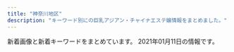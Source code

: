 ```yaml
---
title: "神奈川地区"
description: "キーワード別にの巨乳アジアン・チャイナエステ嬢情報をまとめました。"
---
```


新着画像と新着キーワードをまとめています。
2021年01月11日の情報です。

<DmmAffiliateIns />
<KeywordTable
  shops={
    [
    {
        "url": "http://karen.ies.fun/",
        "keywords": {
            "86": 3,
            "D": 3
        },
        "img_links": [
            "http://karen.ies.fun/images/s_link.jpg",
            "http://karen.ies.fun/images/s_staff.jpg",
            "http://karen.ies.fun/images/room3.jpg",
            "http://karen.ies.fun/images/room1.jpg",
            "http://karen.ies.fun/images/mobile.jpg",
            "http://karen.ies.fun/photos/sites/12/2019/04/2019042908245397.jpg",
            "http://karen.ies.fun/images/s_info.jpg",
            "http://karen.ies.fun/images/bj3.jpg",
            "http://karen.ies.fun/images/room2.jpg",
            "http://karen.ies.fun/photos/sites/12/2018/10/2018100413085114.jpg",
            "http://karen.ies.fun/images/1.jpg",
            "http://karen.ies.fun/images/room4.jpg",
            "http://karen.ies.fun/images/top.jpg",
            "http://karen.ies.fun/images/info2.jpg",
            "http://karen.ies.fun/images/amore.jpg",
            "http://karen.ies.fun/images/bj1.jpg",
            "http://karen.ies.fun/photos/sites/12/2018/10/2018100413085055.jpg"
        ],
        "name": "\u83ef\u84ee",
        "station": "JR\u8305\u30f6\u5d0e\u99c5\u5317\u53e3"
    },
    {
        "url": "http://www.imouto-esute2866.com/",
        "station": "JR\u5e73\u585a\u99c5\u5317\u53e3",
        "img_links": [
            "http://www.imouto-esute2866.com/flash/top-1.jpg",
            "http://www.imouto-esute2866.com/images/013.jpg",
            "http://www.imouto-esute2866.com/images/012.jpg"
        ],
        "name": "\u30ea\u30e9\u30af\u30bc\u30fc\u30b7\u30e7\u30f3\u59b9",
        "keywords": {
            "C": 7
        }
    },
    {
        "keywords": {
            "C": 6
        },
        "name": "\u693f",
        "url": "http://o-jp.com/tsubaki/",
        "station": "JR\u5e73\u585a\u99c5\u897f\u53e3",
        "img_links": [
            "http://o-jp.com/tsubaki/images/photo02.jpg",
            "http://o-jp.com/tsubaki/images/index_enter.jpg",
            "http://o-jp.com/tsubaki/images/photo03.jpg",
            "http://o-jp.com/tsubaki/images/mimi1.jpg",
            "http://o-jp.com/tsubaki/images/t_discount.jpg",
            "http://o-jp.com/tsubaki/images/photo01.jpg",
            "http://o-jp.com/tsubaki/images/t_mobile.jpg",
            "http://o-jp.com/tsubaki/images/photo04.jpg"
        ]
    },
    {
        "url": "http://esthe-massage.pw/",
        "keywords": {
            "86": 3,
            "87": 1,
            "D": 3,
            "85": 1,
            "E": 2
        },
        "name": "\u6843\u9999",
        "img_links": [
            "http://esthe-massage.pw/img/cg03.jpg",
            "http://esthe-massage.pw/img/m20.jpg",
            "http://esthe-massage.pw/img/no.png",
            "http://esthe-massage.pw/img/cg01.jpg",
            "http://esthe-massage.pw/img/m1.jpg",
            "http://esthe-massage.pw/img/cg02.jpg",
            "http://esthe-massage.pw/img/m4.jpg",
            "http://esthe-massage.pw/img/top.jpg",
            "http://esthe-massage.pw/img/m5.jpg",
            "http://esthe-massage.pw/img/noo.png",
            "http://esthe-massage.pw/img/m10.jpg",
            "http://esthe-massage.pw/img/m30.jpg",
            "http://esthe-massage.pw/img/m60.jpg",
            "http://esthe-massage.pw/img/m6.jpg",
            "http://esthe-massage.pw/img/stan.png",
            "http://esthe-massage.pw/img/m3.jpg",
            "http://esthe-massage.pw/img/cg04.jpg",
            "http://esthe-massage.pw/img/cg05.jpg",
            "http://esthe-massage.pw/img/fla.jpg",
            "http://esthe-massage.pw/img/m2.jpg"
        ],
        "station": "JR\u5e73\u585a\u99c5"
    },
    {
        "url": "http://massage-relax.tokyo/",
        "name": "\u7f8e\u5eb5 -\u30d3\u30a2\u30f3-",
        "img_links": [
            "http://massage-relax.tokyo/images/nav-002.png",
            "http://massage-relax.tokyo/images/top001.png",
            "http://massage-relax.tokyo/images/cg04.jpg",
            "http://massage-relax.tokyo/images/nav-005.png",
            "http://massage-relax.tokyo/images/cg02.jpg",
            "http://massage-relax.tokyo/images/cg01.jpg",
            "http://massage-relax.tokyo/images/nav-004.png",
            "http://massage-relax.tokyo/images/nav-006.png",
            "http://massage-relax.tokyo/images/nav-003.png",
            "http://massage-relax.tokyo/images/no.png",
            "http://massage-relax.tokyo/images/nav-001.png",
            "http://massage-relax.tokyo/images/cg03.jpg",
            "http://massage-relax.tokyo/images/cg05.jpg",
            "http://massage-relax.tokyo/images/tel.png"
        ],
        "keywords": {
            "E": 3,
            "86": 5,
            "D": 2
        },
        "station": "\u4e0a\u6c38\u8c37\u99c5"
    },
    {
        "station": "JR\u85e4\u6ca2\u99c5\u5357\u53e3",
        "url": "http://yacho.est-u.com/",
        "img_links": [
            "http://yacho.est-u.com/images/5.jpg",
            "http://yacho.est-u.com/images/2.jpg",
            "http://yacho.est-u.com/images/index_07.jpg",
            "http://yacho.est-u.com/images/index_02.jpg",
            "http://yacho.est-u.com/images/3.jpg",
            "http://yacho.est-u.com/images/1.jpg",
            "http://yacho.est-u.com/images/index_05.jpg",
            "http://yacho.est-u.com/images/k2.jpg",
            "http://yacho.est-u.com/images/index_12.jpg",
            "http://yacho.est-u.com/images/index_03.jpg",
            "http://yacho.est-u.com/images/index_15.jpg",
            "http://yacho.est-u.com/images/6.jpg",
            "http://yacho.est-u.com/images/staff_01.jpg",
            "http://yacho.est-u.com/images/index_17.jpg",
            "http://yacho.est-u.com/images/index_04.jpg",
            "http://yacho.est-u.com/images/staff_03.jpg",
            "http://yacho.est-u.com/images/k1.jpg",
            "http://yacho.est-u.com/images/index_06.jpg",
            "http://yacho.est-u.com/images/4.jpg",
            "http://yacho.est-u.com/images/index_10.jpg",
            "http://yacho.est-u.com/images/index_01.jpg",
            "http://yacho.est-u.com/images/index_14.jpg"
        ],
        "name": "\u591c\u8776",
        "keywords": {}
    },
    {
        "keywords": {
            "87": 7,
            "C": 3,
            "D": 8,
            "E": 8,
            "86": 7,
            "85": 4,
            "88": 1
        },
        "img_links": [
            "http://www.relax-fairyark.info/img/head.jpg",
            "http://www.relax-fairyark.info/img/st237.jpg",
            "http://www.relax-fairyark.info/img/sta240.jpg",
            "http://www.relax-fairyark.info/img/st246.jpg",
            "http://www.relax-fairyark.info/img/st229.jpg",
            "http://www.relax-fairyark.info/img/sta227.jpg",
            "http://www.relax-fairyark.info/img/sta245.jpg",
            "http://www.relax-fairyark.info/img/st235.jpg",
            "http://www.relax-fairyark.info/img/st206.jpg",
            "http://www.relax-fairyark.info/img/sta235.jpg",
            "http://www.relax-fairyark.info/img/sta246.jpg",
            "http://www.relax-fairyark.info/img/st224.jpg",
            "http://www.relax-fairyark.info/img/sta213.jpg",
            "http://www.relax-fairyark.info/img/footbotton.png",
            "http://www.relax-fairyark.info/img/st238.jpg",
            "http://www.relax-fairyark.info/img/st247.jpg",
            "http://www.relax-fairyark.info/img/st241.jpg",
            "http://www.relax-fairyark.info/img/sta247.jpg",
            "http://www.relax-fairyark.info/img/nos.jpg",
            "http://www.relax-fairyark.info/img/sta248.jpg",
            "http://www.relax-fairyark.info/img/body2.jpg",
            "http://www.relax-fairyark.info/img/st245.jpg",
            "http://www.relax-fairyark.info/img/st227.jpg",
            "http://www.relax-fairyark.info/img/botton.jpg",
            "http://www.relax-fairyark.info/img/st213.jpg",
            "http://www.relax-fairyark.info/img/st150.jpg",
            "http://www.relax-fairyark.info/img/sta150.jpg",
            "http://www.relax-fairyark.info/img/st220.jpg",
            "http://www.relax-fairyark.info/img/sta229.jpg",
            "http://www.relax-fairyark.info/img/vlt.png",
            "http://www.relax-fairyark.info/img/sta223.jpg",
            "http://www.relax-fairyark.info/img/st223.jpg",
            "http://www.relax-fairyark.info/img/st248.jpg",
            "http://www.relax-fairyark.info/img/st234.jpg",
            "http://www.relax-fairyark.info/img/sta220.jpg",
            "http://www.relax-fairyark.info/img/sta234.jpg",
            "http://www.relax-fairyark.info/img/st1.jpg",
            "http://www.relax-fairyark.info/img/st240.jpg",
            "http://www.relax-fairyark.info/img/tel.png"
        ],
        "url": "http://www.relax-fairyark.info/",
        "name": "Fairy Ark",
        "station": "JR\u85e4\u6ca2\u99c5\u5357\u53e3"
    },
    {
        "img_links": [
            "http://tenshinokoi.es-come.net/girls/misaki1.jpg",
            "http://tenshinokoi.es-come.net/img/risa1.jpg",
            "http://tenshinokoi.es-come.net/images/info1.jpg",
            "http://tenshinokoi.es-come.net/images/info2.jpg",
            "http://tenshinokoi.es-come.net/i/80/yuna1.jpg",
            "http://tenshinokoi.es-come.net/images/share/pickup.png",
            "http://tenshinokoi.es-come.net/girls/riri1.jpg",
            "http://tenshinokoi.es-come.net/img/sumire1.jpg",
            "http://tenshinokoi.es-come.net/img/header02.jpg",
            "http://tenshinokoi.es-come.net/i/80/yuyu1.jpg",
            "http://tenshinokoi.es-come.net/i/120/sumire1.jpg",
            "http://tenshinokoi.es-come.net/i/120/yuyu1.jpg",
            "http://tenshinokoi.es-come.net/images/share/tel.png",
            "http://tenshinokoi.es-come.net/images/infobar.png",
            "http://tenshinokoi.es-come.net/images/therapistbar.png",
            "http://tenshinokoi.es-come.net/i/120/risa1.jpg",
            "http://tenshinokoi.es-come.net/images/qr.jpg",
            "http://tenshinokoi.es-come.net/i/80/sumire1.jpg",
            "http://tenshinokoi.es-come.net/i/120/yuna1.jpg",
            "http://tenshinokoi.es-come.net/images/shishubar.png",
            "http://tenshinokoi.es-come.net/girls/yuyu1.jpg",
            "http://tenshinokoi.es-come.net/girls/yuki1.jpg",
            "http://tenshinokoi.es-come.net/girls/hiromi1.jpg",
            "http://tenshinokoi.es-come.net/img/header01.jpg",
            "http://tenshinokoi.es-come.net/images/share/sp-kp2.png",
            "http://tenshinokoi.es-come.net/img/yuyu1.jpg",
            "http://tenshinokoi.es-come.net/girls/risa1.jpg",
            "http://tenshinokoi.es-come.net/img/header00.jpg",
            "http://tenshinokoi.es-come.net/i/80/risa1.jpg",
            "http://tenshinokoi.es-come.net/girls/yurika1.jpg",
            "http://tenshinokoi.es-come.net/girls/kana1.jpg",
            "http://tenshinokoi.es-come.net/girls/sumire1.jpg"
        ],
        "name": "\u5929\u4f7f\u306e\u604b",
        "station": "\u8305\u30f6\u5d0e\u99c5\u5357\u53e3",
        "keywords": {},
        "url": "http://tenshinokoi.es-come.net/"
    },
    {
        "img_links": [
            "http://es-libres.com/uploadfiles/Image/campaignEsLibresCom.jpg",
            "http://es-libres.com/staffPhoto/s20201007072550.jpg",
            "http://es-libres.com/images/gallery/03.jpg",
            "http://es-libres.com/staffPhoto/b20201007072654.jpg",
            "http://es-libres.com/images/gallery/04.jpg",
            "http://es-libres.com/images/gallery/01.jpg",
            "http://es-libres.com/images/mobile.jpg",
            "http://es-libres.com/js/sliderLine/slide_next.png",
            "http://es-libres.com/staffPhoto/b20201007072718.jpg",
            "http://es-libres.com/staffPhoto/s20201007072633.jpg",
            "http://es-libres.com/staffPhoto/s20201007072718.jpg",
            "http://es-libres.com/js/sliderLine/slide_prev.png",
            "http://es-libres.com/images/gallery/02.jpg",
            "http://es-libres.com/images/returnBtn.png",
            "http://es-libres.com/staffPhoto/s20201007072654.jpg",
            "http://es-libres.com/images/guide.jpg",
            "http://es-libres.com/staffPhoto/b20201007072633.jpg",
            "http://es-libres.com/staffPhoto/b20201007072550.jpg"
        ],
        "keywords": {
            "89": 1,
            "C": 1,
            "E": 1,
            "D": 2
        },
        "url": "http://es-libres.com/",
        "station": "JR\u6771\u6238\u585a\u99c5\u897f\u53e3",
        "name": "\u30ea\u30d6\u30ec\u30b9"
    },
    {
        "keywords": {
            "C": 11
        },
        "img_links": [
            "http://treat-rlx.com/staff/mika/01.jpg",
            "http://treat-rlx.com/img/ttl_mobile.png",
            "http://treat-rlx.com/i/files/homeimg.jpg",
            "http://treat-rlx.com/pic/topimg3.png",
            "http://treat-rlx.com/pic/head.jpg",
            "http://treat-rlx.com/staff/mika/01mb.jpg",
            "http://treat-rlx.com/staff/aya/01.jpg",
            "http://treat-rlx.com/img/ttl_staff.jpg",
            "http://treat-rlx.com/img/ttl_rec.png",
            "http://treat-rlx.com/pic/topimg5.png",
            "http://treat-rlx.com/pic/topimg2.png",
            "http://treat-rlx.com/staff/aya/01mb.jpg",
            "http://treat-rlx.com/pic/topimg4.png",
            "http://treat-rlx.com/img/att.png",
            "http://treat-rlx.com/pic/topimg1.png"
        ],
        "url": "http://treat-rlx.com/",
        "station": "\u5584\u884c\u99c5\u6771\u53e3",
        "name": "\u798f\u7e01"
    },
    {
        "name": "\u6d5c\u8fba\u306e\u604b",
        "url": "http://www.hamabei.com/",
        "img_links": [
            "http://www.hamabei.com/images/buttona_04.jpg",
            "http://www.hamabei.com/images/qr.jpg",
            "http://www.hamabei.com/images/buttona_08.jpg",
            "http://www.hamabei.com/images/buttona_03.jpg",
            "http://www.hamabei.com/images/giral007.jpg",
            "http://www.hamabei.com/images/buttona_06.jpg",
            "http://www.hamabei.com/images/giral009.jpg",
            "http://www.hamabei.com/images/miki1.jpg",
            "http://www.hamabei.com/images/kaori1.jpg",
            "http://www.hamabei.com/images/giral012.jpg",
            "http://www.hamabei.com/images/giral014.jpg",
            "http://www.hamabei.com/images/yuka1.jpg",
            "http://www.hamabei.com/images/nana1.jpg",
            "http://www.hamabei.com/images/buttona_07.jpg",
            "http://www.hamabei.com/images/giral015.jpg",
            "http://www.hamabei.com/images/buttona_05.jpg"
        ],
        "keywords": {},
        "station": "JR\u8305\u30f6\u5d0e\u99c5\u5357\u53e3"
    },
    {
        "url": "http://www.cc-girl.work/",
        "keywords": {},
        "station": "\u4e0a\u5927\u5ca1\u99c5",
        "img_links": [
            "http://www.cc-girl.work/images/int1.jpg",
            "http://www.cc-girl.work/images/line.png",
            "http://www.cc-girl.work/images/4.jpg",
            "http://www.cc-girl.work/images/interior_t.jpg",
            "http://www.cc-girl.work/images/11.jpg",
            "http://www.cc-girl.work/images/news.jpg",
            "http://www.cc-girl.work/img/kumi1.jpg",
            "http://www.cc-girl.work/images/2.jpg",
            "http://www.cc-girl.work/images/ta.jpg",
            "http://www.cc-girl.work/images/sys2.jpg",
            "http://www.cc-girl.work/images/6.jpg",
            "http://www.cc-girl.work/images/mobile.jpg",
            "http://www.cc-girl.work/images/8.jpg",
            "http://www.cc-girl.work/images/3.jpg",
            "http://www.cc-girl.work/img/momo1.jpg",
            "http://www.cc-girl.work/images/rec2.jpg",
            "http://www.cc-girl.work/img/yaya1.jpg",
            "http://www.cc-girl.work/img/miho1.jpg",
            "http://www.cc-girl.work/images/ac1.jpg",
            "http://www.cc-girl.work/img/kaoru1.jpg",
            "http://www.cc-girl.work/images/7.jpg",
            "http://www.cc-girl.work/img/yuri1.jpg",
            "http://www.cc-girl.work/images/10.jpg",
            "http://www.cc-girl.work/img/ai1.jpg",
            "http://www.cc-girl.work/img/eri1.jpg",
            "http://www.cc-girl.work/images/head.jpg",
            "http://www.cc-girl.work/images/staff_t.jpg",
            "http://www.cc-girl.work/img/mari1.jpg",
            "http://www.cc-girl.work/images/rec1.jpg",
            "http://www.cc-girl.work/images/9.jpg",
            "http://www.cc-girl.work/img/yuki1.jpg",
            "http://www.cc-girl.work/images/sys1.jpg",
            "http://www.cc-girl.work/img/sizuka1.jpg",
            "http://www.cc-girl.work/images/5.jpg",
            "http://www.cc-girl.work/images/1.jpg"
        ],
        "name": "yuyu-\u3086\u3046\u3086-"
    },
    {
        "keywords": {},
        "station": "JR\u5e73\u585a\u99c5\u5317\u53e3",
        "img_links": [
            "http://www.huyo.work/images/staff_t.jpg",
            "http://www.huyo.work/images/interior_t.jpg",
            "http://www.huyo.work/images/3.jpg",
            "http://www.huyo.work/images/int2.jpg",
            "http://www.huyo.work/images/sys2.jpg",
            "http://www.huyo.work/img/riri1.jpg",
            "http://www.huyo.work/images/5.jpg",
            "http://www.huyo.work/img/sora1.jpg",
            "http://www.huyo.work/images/mobile.jpg",
            "http://www.huyo.work/images/4.jpg",
            "http://www.huyo.work/images/news.jpg",
            "http://www.huyo.work/img/nana1.jpg",
            "http://www.huyo.work/img/mimi1.jpg",
            "http://www.huyo.work/images/1.jpg",
            "http://www.huyo.work/images/sys1.jpg",
            "http://www.huyo.work/images/int1.jpg",
            "http://www.huyo.work/images/head.jpg",
            "http://www.huyo.work/images/info.jpg",
            "http://www.huyo.work/images/2.jpg",
            "http://www.huyo.work/img/hana1.jpg",
            "http://www.huyo.work/images/line.png"
        ],
        "name": "\u3075\u3088\u3046",
        "url": "http://www.huyo.work/"
    },
    {
        "station": "JR\u6238\u585a\u99c5\u6771\u53e3",
        "keywords": {
            "E": 11,
            "85": 3,
            "D": 13,
            "86": 21
        },
        "url": "http://pretty-esthe.com/",
        "img_links": [
            "http://pretty-esthe.com/images/cg10.jpg",
            "http://pretty-esthe.com/images/r3.jpg",
            "http://pretty-esthe.com/images/news.png",
            "http://pretty-esthe.com/images/cg07.jpg",
            "http://pretty-esthe.com/images/cg08.jpg",
            "http://pretty-esthe.com/images/cg01.jpg",
            "http://pretty-esthe.com/images/cg05.jpg",
            "http://pretty-esthe.com/images/r2.jpg",
            "http://pretty-esthe.com/images/staff_s.png",
            "http://pretty-esthe.com/images/cg02.jpg",
            "http://pretty-esthe.com/images/cg03.jpg",
            "http://pretty-esthe.com/images/top.png",
            "http://pretty-esthe.com/images/r4.jpg",
            "http://pretty-esthe.com/images/r1.jpg",
            "http://pretty-esthe.com/images/cg06.jpg",
            "http://pretty-esthe.com/images/cg09.jpg",
            "http://pretty-esthe.com/images/evetop.png"
        ],
        "name": "\u840c\u3048"
    },
    {
        "station": "\u6e58\u5357\u53f0\u99c5\u897f\u53e3",
        "img_links": [
            "http://izumi.ests.jp/images/mobile.jpg",
            "http://izumi.ests.jp/images/s3.jpg",
            "http://izumi.ests.jp/images/room4.jpg",
            "http://izumi.ests.jp/images/room3.jpg",
            "http://izumi.ests.jp/images/room1.jpg",
            "http://izumi.ests.jp/photos/sites/54/2020/05/2020051209400132.jpg",
            "http://izumi.ests.jp/images/s1.jpg",
            "http://izumi.ests.jp/images/room2.jpg",
            "http://izumi.ests.jp/photos/sites/54/2020/07/2020070605483923.jpg",
            "http://izumi.ests.jp/images/service3.jpg",
            "http://izumi.ests.jp/photos/sites/54/2020/09/2020092004565418.jpg",
            "http://izumi.ests.jp/images/info2.jpg",
            "http://izumi.ests.jp/images/service1.jpg",
            "http://izumi.ests.jp/photos/sites/54/2019/10/2019100205593058.jpg",
            "http://izumi.ests.jp/images/service4.jpg",
            "http://izumi.ests.jp/photos/sites/54/2020/12/2020121307073529.jpg",
            "http://izumi.ests.jp/images/s_news.jpg",
            "http://izumi.ests.jp/images/info.jpg",
            "http://izumi.ests.jp/photos/sites/54/2019/10/2019100205592997.jpg",
            "http://izumi.ests.jp/images/top.jpg",
            "http://izumi.ests.jp/images/service2.jpg"
        ],
        "url": "http://izumi.ests.jp/",
        "keywords": {
            "86": 7,
            "E": 7,
            "85": 28,
            "D": 35,
            "87": 7
        },
        "name": "\u6e58\u5357\u604b"
    },
    {
        "name": "\u61a9",
        "keywords": {},
        "img_links": [
            "http://ikoi.esjp.xyz/img/pro_girl_line.jpg",
            "http://ikoi.esjp.xyz/img/capinfo.jpg",
            "http://ikoi.esjp.xyz/img/room/photo01.jpg",
            "http://ikoi.esjp.xyz/i/img/photo06.jpg",
            "http://ikoi.esjp.xyz/girl/4.jpg",
            "http://ikoi.esjp.xyz/girl/3.jpg",
            "http://ikoi.esjp.xyz/img/top_pickback.png",
            "http://ikoi.esjp.xyz/i/img/photo03.jpg",
            "http://ikoi.esjp.xyz/img/rec_top.png",
            "http://ikoi.esjp.xyz/img/lr_01.jpg",
            "http://ikoi.esjp.xyz/img/room/photo03.jpg",
            "http://ikoi.esjp.xyz/img/059.png",
            "http://ikoi.esjp.xyz/girl/1.jpg",
            "http://ikoi.esjp.xyz/i/img/photo04.jpg",
            "http://ikoi.esjp.xyz/i/img/photo01.jpg",
            "http://ikoi.esjp.xyz/img/room/photo05.jpg",
            "http://ikoi.esjp.xyz/img/qr.jpg",
            "http://ikoi.esjp.xyz/img/room/photo04.jpg",
            "http://ikoi.esjp.xyz/i/img/photo02.jpg",
            "http://ikoi.esjp.xyz/img/sub_staff.jpg",
            "http://ikoi.esjp.xyz/img/room/photo02.jpg",
            "http://ikoi.esjp.xyz/i/img/photo05.jpg",
            "http://ikoi.esjp.xyz/girl/5.jpg",
            "http://ikoi.esjp.xyz/img/room/photo06.jpg",
            "http://ikoi.esjp.xyz/girl/2.jpg",
            "http://ikoi.esjp.xyz/girl/6.jpg",
            "http://ikoi.esjp.xyz/img/lr_02.jpg"
        ],
        "url": "http://ikoi.esjp.xyz/",
        "station": "\u8ffd\u6d5c\u99c5"
    },
    {
        "keywords": {},
        "station": "JR\u85e4\u6ca2\u99c5\u5357\u53e3",
        "url": "http://baraen.xyz/",
        "name": "\u30d0\u30e9\u5712",
        "img_links": [
            "http://baraen.xyz/images/miki1.jpg",
            "http://baraen.xyz/images/kanban.jpg",
            "http://baraen.xyz/images/g2.jpg",
            "http://baraen.xyz/images/mafaxine_d.jpg",
            "http://baraen.xyz/images/room2.jpg",
            "http://baraen.xyz/images/g6.jpg",
            "http://baraen.xyz/images/g1.jpg",
            "http://baraen.xyz/images/g0.jpg",
            "http://baraen.xyz/images/miki2.jpg",
            "http://baraen.xyz/images/g4.jpg",
            "http://baraen.xyz/images/room1.jpg",
            "http://baraen.xyz/images/room6.jpg",
            "http://baraen.xyz/images/room4.jpg",
            "http://baraen.xyz/images/mobile.jpg",
            "http://baraen.xyz/images/maga.jpg",
            "http://baraen.xyz/images/mafaxine_j.jpg",
            "http://baraen.xyz/images/g3.jpg"
        ]
    },
    {
        "name": "\u7f8e\u697d",
        "img_links": [
            "http://biraku.est-u.com/staff/6.jpg",
            "http://biraku.est-u.com/staff/4.jpg",
            "http://biraku.est-u.com/images/index_04.png",
            "http://biraku.est-u.com/images/index_12.png",
            "http://biraku.est-u.com/images/staff_08.png",
            "http://biraku.est-u.com/images/02.jpg",
            "http://biraku.est-u.com/images/index_05.png",
            "http://biraku.est-u.com/images/03.jpg",
            "http://biraku.est-u.com/staff/5.jpg",
            "http://biraku.est-u.com/staff/1.jpg",
            "http://biraku.est-u.com/images/06.jpg",
            "http://biraku.est-u.com/images/04.jpg",
            "http://biraku.est-u.com/images/s3.jpg",
            "http://biraku.est-u.com/images/01.jpg",
            "http://biraku.est-u.com/images/indexb_08.png",
            "http://biraku.est-u.com/images/index_10.png",
            "http://biraku.est-u.com/images/index_06.png",
            "http://biraku.est-u.com/staff/3.jpg",
            "http://biraku.est-u.com/images/index2_07.png",
            "http://biraku.est-u.com/staff/2.jpg",
            "http://biraku.est-u.com/images/index_08.png",
            "http://biraku.est-u.com/images/index_07.png"
        ],
        "url": "http://biraku.est-u.com",
        "station": "\u65b0\u9017\u5b50\u99c5\u5317\u53e31",
        "keywords": {}
    },
    {
        "url": "http://f-kaori.work/",
        "name": "\u85ab",
        "keywords": {},
        "station": "JR\u85e4\u6ca2\u99c5\u5357\u53e3",
        "img_links": [
            "http://f-kaori.work/images/head.jpg",
            "http://f-kaori.work/images/sisu.png",
            "http://f-kaori.work/sp/img/sasa1.jpg",
            "http://f-kaori.work/sp/images/1.jpg",
            "http://f-kaori.work/sp/images/pc.jpg",
            "http://f-kaori.work/img/yumi1.jpg",
            "http://f-kaori.work/sp/images/sys.png",
            "http://f-kaori.work/sp/images/head.jpg",
            "http://f-kaori.work/images/6.jpg",
            "http://f-kaori.work/sp/images/3.jpg",
            "http://f-kaori.work/images/news.png",
            "http://f-kaori.work/sp/img/aya1.jpg",
            "http://f-kaori.work/sp/images/footer.png",
            "http://f-kaori.work/sp/images/2.jpg",
            "http://f-kaori.work/images/line.png",
            "http://f-kaori.work/sp/img/yumi1.jpg",
            "http://f-kaori.work/images/1.jpg",
            "http://f-kaori.work/images/mobile.jpg",
            "http://f-kaori.work/sp/menu/interior.jpg",
            "http://f-kaori.work/images/sisu_t.jpg",
            "http://f-kaori.work/sp/menu/top.jpg",
            "http://f-kaori.work/sp/images/5.jpg",
            "http://f-kaori.work/sp/images/interior_t.jpg",
            "http://f-kaori.work/images/staff_t.jpg",
            "http://f-kaori.work/sp/images/sisu_t.png",
            "http://f-kaori.work/img/rina1.jpg",
            "http://f-kaori.work/sp/images/6.jpg",
            "http://f-kaori.work/sp/images/newsb.png",
            "http://f-kaori.work/sp/images/rec1.png",
            "http://f-kaori.work/images/interior_t.jpg",
            "http://f-kaori.work/sp/images/rec2.jpg",
            "http://f-kaori.work/images/concept.png",
            "http://f-kaori.work/sp/img/sin1.jpg",
            "http://f-kaori.work/images/5.jpg",
            "http://f-kaori.work/images/int1.png",
            "http://f-kaori.work/sp/images/int1.png",
            "http://f-kaori.work/sp/images/int2.png",
            "http://f-kaori.work/images/3.jpg",
            "http://f-kaori.work/images/int2.png",
            "http://f-kaori.work/sp/images/tel.jpg",
            "http://f-kaori.work/images/sys.png",
            "http://f-kaori.work/sp/img/rina1.jpg",
            "http://f-kaori.work/images/2.jpg",
            "http://f-kaori.work/sp/images/topgirl.png",
            "http://f-kaori.work/img/sin1.jpg",
            "http://f-kaori.work/img/sasa1.jpg",
            "http://f-kaori.work/sp/images/sisu.jpg",
            "http://f-kaori.work/sp/images/news.png",
            "http://f-kaori.work/images/rec2.jpg",
            "http://f-kaori.work/sp/images/rec3.png",
            "http://f-kaori.work/sp/menu/staff.jpg",
            "http://f-kaori.work/sp/images/staff_t.jpg",
            "http://f-kaori.work/sp/images/top.jpg",
            "http://f-kaori.work/img/aya1.jpg",
            "http://f-kaori.work/images/sm.jpg",
            "http://f-kaori.work/images/rec1.png"
        ]
    },
    {
        "img_links": [
            "http://meido.est888.com/css/nav/nav-001.jpg",
            "http://meido.est888.com/css/tel.png",
            "http://meido.est888.com/css/top-left02.jpg",
            "http://meido.est888.com/css/staff/staff002.jpg",
            "http://meido.est888.com/css/nav/nav-003.jpg",
            "http://meido.est888.com/css/top02.jpg",
            "http://meido.est888.com/css/nav/nav-005.jpg",
            "http://meido.est888.com/css/nav/nav-002.jpg",
            "http://meido.est888.com/css/staff/staff005.jpg",
            "http://meido.est888.com/css/top-left01.jpg",
            "http://meido.est888.com/css/osusume24.jpg",
            "http://meido.est888.com/css/nav/nav-006.jpg",
            "http://meido.est888.com/css/staff/staff004.jpg",
            "http://meido.est888.com/css/staff/staff0008.jpg",
            "http://meido.est888.com/css/staff/staff0006.jpg",
            "http://meido.est888.com/css/staff/staff001.jpg",
            "http://meido.est888.com/css/staff/staff003.jpg",
            "http://meido.est888.com/css/nav/nav-004.jpg",
            "http://meido.est888.com/css/staff/staff007.jpg"
        ],
        "name": "\u30e1\u30a4\u30c9",
        "url": "http://meido.est888.com/",
        "keywords": {
            "D": 6,
            "92": 2,
            "E": 2,
            "87": 1,
            "89": 5
        },
        "station": "JR\u6771\u6238\u585a\u99c5\u6771\u53e3"
    },
    {
        "img_links": [
            "http://hana-tobira.xyz/images/mobile.jpg",
            "http://hana-tobira.xyz/images/g6.jpg",
            "http://hana-tobira.xyz/images/tite-staff.jpg",
            "http://hana-tobira.xyz/images/g4.jpg",
            "http://hana-tobira.xyz/images/end.png",
            "http://hana-tobira.xyz/images/g5.jpg",
            "http://hana-tobira.xyz/images/tite-link.jpg",
            "http://hana-tobira.xyz/images/g.jpg",
            "http://hana-tobira.xyz/images/pickup_t.jpg",
            "http://hana-tobira.xyz/images/g2.jpg",
            "http://hana-tobira.xyz/images/g7.jpg",
            "http://hana-tobira.xyz/images/tite-i.png"
        ],
        "url": "http://hana-tobira.xyz/",
        "keywords": {
            "C": 13
        },
        "name": "\u82b1\u306e\u6249",
        "station": "JR\u85e4\u6ca2\u99c5\u5357\u53e3"
    },
    {
        "name": "\u5929\u4f7f",
        "keywords": {
            "\u80f8": 1,
            "C": 13
        },
        "station": "JR\u85e4\u6ca2\u99c5\u5357\u53e3",
        "img_links": [
            "http://uintiop.tokyo/picture/top-img10.jpg",
            "http://uintiop.tokyo/picture/4.jpg",
            "http://uintiop.tokyo/uploads/210111/1-210111123I9332.jpg",
            "http://uintiop.tokyo/uploads/200714/1-200G4125RS59.jpg",
            "http://uintiop.tokyo/picture/3.jpg",
            "http://uintiop.tokyo/uploads/200720/1-200H013041T46.jpg",
            "http://uintiop.tokyo/uploads/200727/1-200HG01643361.jpg",
            "http://uintiop.tokyo/picture/1.jpg",
            "http://uintiop.tokyo/picture/2.jpg",
            "http://uintiop.tokyo/uploads/200714/1-200G4124210P7.jpg",
            "http://uintiop.tokyo/picture/top-img01.png",
            "http://uintiop.tokyo/picture/top-img03.jpg",
            "http://uintiop.tokyo/picture/tel.png",
            "http://uintiop.tokyo/picture/call.png",
            "http://uintiop.tokyo/picture/top-img02.png"
        ],
        "url": "http://uintiop.tokyo/"
    },
    {
        "url": "http://oppama.iest.info/",
        "station": "\u8ffd\u6d5c\u99c5",
        "img_links": [
            "http://oppama.iest.info/photos/sites/10/2018/05/2018053009323210.jpg",
            "http://oppama.iest.info/images/room4.jpg",
            "http://oppama.iest.info/images/l1.jpg",
            "http://oppama.iest.info/images/room3.jpg",
            "http://oppama.iest.info/images/room2.jpg",
            "http://oppama.iest.info/images/s_news.png",
            "http://oppama.iest.info/photos/sites/10/2018/05/2018053009323372.jpg",
            "http://oppama.iest.info/photos/sites/10/2018/05/2018053009323272.jpg",
            "http://cdn.dino-es.com/images/allpics/KL77e92f55838704c7de0a1eb6ca2a81a0/4ec1d6974658a8b101911755e5d05691.jpg",
            "http://oppama.iest.info/images/room1.jpg",
            "http://oppama.iest.info/images/s_news2.png",
            "http://oppama.iest.info/images/s_pick.png",
            "http://oppama.iest.info/photos/sites/10/2018/07/2018073109281781.jpg",
            "http://oppama.iest.info/images/bj3.jpg",
            "http://oppama.iest.info/images/room6.jpg",
            "http://oppama.iest.info/images/mobile.png",
            "http://cdn.dino-es.com/images/logo/150x40DinoEs.png",
            "http://oppama.iest.info/photos/sites/10/2018/07/2018073109281695.jpg",
            "http://oppama.iest.info/images/s_staff.jpg",
            "http://oppama.iest.info/photos/sites/10/2018/07/2018073109281797.jpg",
            "http://oppama.iest.info/images/top.jpg",
            "http://oppama.iest.info/images/room5.jpg",
            "http://oppama.iest.info/photos/sites/10/2018/07/2018073109281759.jpg",
            "http://oppama.iest.info/photos/sites/10/2018/07/2018073109281740.jpg",
            "http://oppama.iest.info/photos/sites/10/2018/05/2018053009323253.jpg",
            "http://cdn.dino-es.com/images/line.jpg"
        ],
        "keywords": {
            "D": 15,
            "C": 3,
            "86": 12,
            "85": 3,
            "87": 3
        },
        "name": "\u8ffd\u6d5c\u30de\u30c3\u30b5\u30fc\u30b8"
    },
    {
        "station": "JR\u6238\u585a\u99c5",
        "url": "http://www.genkimori.esjp.info/",
        "img_links": [
            "http://www.genkimori.esjp.info/img/nav-006.png",
            "http://www.genkimori.esjp.info/files/001.jpg",
            "http://www.genkimori.esjp.info/img/nav-005.png",
            "http://www.genkimori.esjp.info/img/nav-004.png",
            "http://www.genkimori.esjp.info/img/nav-003.png",
            "http://www.genkimori.esjp.info/files/002.jpg",
            "http://www.genkimori.esjp.info/files/003.jpg",
            "http://www.genkimori.esjp.info/img/nav-001.png",
            "http://www.genkimori.esjp.info/img/stt.jpg",
            "http://www.genkimori.esjp.info/img/nav-002.png",
            "http://www.genkimori.esjp.info/files/007.jpg",
            "http://www.genkimori.esjp.info/files/006.jpg",
            "http://www.genkimori.esjp.info/img/top01.png",
            "http://www.genkimori.esjp.info/img/stb.jpg",
            "http://www.genkimori.esjp.info/img/tel.png",
            "http://www.genkimori.esjp.info/files/004.jpg"
        ],
        "keywords": {
            "87": 4,
            "86": 2,
            "D": 5,
            "C": 1
        },
        "name": "\u5143\u6c17\u30e2\u30ea\u30e2\u30ea"
    },
    {
        "img_links": [
            "http://yu-raku.info/staff/s-sayuri1.jpg",
            "http://yu-raku.info/sp/images/bar-cover.png",
            "http://yu-raku.info/images/bar-interior.png",
            "http://yu-raku.info/images/c-top0.png",
            "http://yu-raku.info/staff/s-emi3.jpg",
            "http://yu-raku.info/images/b-interior.jpg",
            "http://yu-raku.info/images/c-therapist0.png",
            "http://yu-raku.info/sp/images/b-tel.png",
            "http://yu-raku.info/images/bar-therapist.png",
            "http://yu-raku.info/sp/images/bar-cam.png",
            "http://yu-raku.info/staff/s-emi4.jpg",
            "http://yu-raku.info/staff/s-emi5.jpg",
            "http://yu-raku.info/images/pic-interior.png",
            "http://yu-raku.info/images/bar-info.png",
            "http://yu-raku.info/images/bar-cover.png",
            "http://yu-raku.info/staff/s-kana1.jpg",
            "http://yu-raku.info/staff/s-miki1.jpg",
            "http://yu-raku.info/staff/s-nana1.jpg",
            "http://yu-raku.info/staff/s-niri1.jpg",
            "http://yu-raku.info/images/fotter.jpg",
            "http://yu-raku.info/images/bar-cam.png",
            "http://yu-raku.info/staff/s-yuko1.jpg"
        ],
        "name": "\u60a0\u697d",
        "url": "http://yu-raku.info/",
        "station": "JR\u5927\u8239\u99c5\u6771\u53e3",
        "keywords": {}
    },
    {
        "url": "http://megumi-est.xyz/",
        "img_links": [
            "http://megumi-est.xyz/images/pickup_line.png",
            "http://megumi-est.xyz/girl/2.jpg",
            "http://megumi-est.xyz/images/staff_bg.png",
            "http://megumi-est.xyz/images/mobile_bg.png",
            "http://megumi-est.xyz/images/roomimg/img4.png",
            "http://megumi-est.xyz/girl/1.jpg",
            "http://megumi-est.xyz/images/roomimg/img1.png",
            "http://megumi-est.xyz/images/roomimg/img2.png",
            "http://megumi-est.xyz/images/roomimg/img3.png",
            "http://megumi-est.xyz/girl/4.jpg",
            "http://megumi-est.xyz/images/newsbg.png",
            "http://megumi-est.xyz/images/topbg.jpg",
            "http://megumi-est.xyz/girl/5.jpg",
            "http://megumi-est.xyz/girl/8.jpg"
        ],
        "station": "JR\u85e4\u6ca2\u99c5\u5357\u53e3",
        "keywords": {},
        "name": "\u6075"
    },
    {
        "station": "JR\u85e4\u6ca2\u99c5\u5357\u53e3",
        "name": "\u7652\u5fc3\u5712",
        "img_links": [
            "http://yushinen.info/images/info.png",
            "http://yushinen.info/images/room4.jpg",
            "http://yushinen.info/images/room2.jpg",
            "http://yushinen.info/images/g5.jpg",
            "http://yushinen.info/images/room1.jpg",
            "http://yushinen.info/images/eri1.jpg",
            "http://yushinen.info/images/g3.jpg",
            "http://yushinen.info/images/g6.jpg",
            "http://yushinen.info/images/top.jpg",
            "http://yushinen.info/images/g4.jpg",
            "http://yushinen.info/images/ami1.jpg",
            "http://yushinen.info/images/g7.jpg",
            "http://yushinen.info/images/g2.jpg",
            "http://yushinen.info/images/g0.jpg",
            "http://yushinen.info/images/saya1.jpg",
            "http://yushinen.info/images/nei-03.png",
            "http://yushinen.info/images/flw.png",
            "http://yushinen.info/images/mobile.png",
            "http://yushinen.info/images/miki1.jpg",
            "http://yushinen.info/images/g1.jpg",
            "http://yushinen.info/images/room5.jpg",
            "http://yushinen.info/images/room3.jpg",
            "http://yushinen.info/images/room6.jpg",
            "http://yushinen.info/images/nana1.jpg"
        ],
        "keywords": {},
        "url": "http://yushinen.info/"
    },
    {
        "url": "http://es-hanabi.xyz/",
        "keywords": {
            "C": 7
        },
        "img_links": [
            "http://es-hanabi.xyz/images/mika.jpg",
            "http://es-hanabi.xyz/images/r2.jpg",
            "http://es-hanabi.xyz/images/r5.jpg",
            "http://es-hanabi.xyz/images/r1.jpg",
            "http://es-hanabi.xyz/images/g0.jpg",
            "http://es-hanabi.xyz/images/g2.jpg",
            "http://es-hanabi.xyz/images/g6.jpg",
            "http://es-hanabi.xyz/images/g3.jpg",
            "http://es-hanabi.xyz/images/new1.jpg",
            "http://es-hanabi.xyz/images/g4.jpg",
            "http://es-hanabi.xyz/images/r6.jpg",
            "http://es-hanabi.xyz/images/top.jpg",
            "http://es-hanabi.xyz/images/mobile.png",
            "http://es-hanabi.xyz/images/g1.jpg",
            "http://es-hanabi.xyz/images/r7.jpg",
            "http://es-hanabi.xyz/images/r8.jpg",
            "http://es-hanabi.xyz/images/zi_staff.png",
            "http://es-hanabi.xyz/images/g5.jpg"
        ],
        "name": "\u30cf\u30ca\u30d3",
        "station": "JR\u5e73\u585a\u99c5\u897f\u53e3"
    },
    {
        "keywords": {
            "F": 2,
            "90": 4,
            "E": 4,
            "88": 2
        },
        "name": "\u7a7a\u6f84 -\u3042\u3059\u307f-",
        "url": "https://asumi.estjp.info/",
        "img_links": [
            "https://asumi.estjp.info/css/top04.jpg",
            "https://asumi.estjp.info/css/top03.jpg",
            "https://asumi.estjp.info/css/staff/staff01.jpg",
            "https://asumi.estjp.info/images/call.png",
            "https://asumi.estjp.info/css/staff/staff02.jpg",
            "https://asumi.estjp.info/css/staff/staff03.jpg",
            "https://asumi.estjp.info/css/top05.jpg",
            "https://asumi.estjp.info/css/m-head.jpg",
            "https://asumi.estjp.info/css/top02.jpg",
            "https://asumi.estjp.info/css/01.jpg"
        ],
        "station": "\u5c0f\u7530\u539f\u99c5\u6771\u53e3"
    },
    {
        "url": "http://www.sakura.iesjp.com/",
        "img_links": [
            "http://www.sakura.iesjp.com/files/001.jpg",
            "http://www.sakura.iesjp.com/common/img/tel2.png",
            "http://www.sakura.iesjp.com/common/img/image02.jpg",
            "http://www.sakura.iesjp.com/files/005.jpg",
            "http://www.sakura.iesjp.com/common/img/image01.jpg",
            "http://www.sakura.iesjp.com/common/img/top_img001.png",
            "http://www.sakura.iesjp.com/files/008.jpg",
            "http://www.sakura.iesjp.com/files/007.jpg",
            "http://www.sakura.iesjp.com/files/002.jpg",
            "http://www.sakura.iesjp.com/common/img/image03.jpg",
            "http://www.sakura.iesjp.com/files/003.jpg",
            "http://www.sakura.iesjp.com/files/006.jpg",
            "http://www.sakura.iesjp.com/photo_news/upimg/837935ffbb1d5bff8e_1.jpg"
        ],
        "station": "JR\u6771\u6238\u585a\u99c5\u6771\u53e3",
        "keywords": {
            "C": 10
        },
        "name": "\u685c"
    },
    {
        "img_links": [
            "http://es-rei.work/1.jpg",
            "http://es-rei.work/_src/26747223/line3.png",
            "http://es-rei.work/_src/26747185/base_01.png",
            "http://es-rei.work/2.jpg",
            "http://es-rei.work/3.jpg",
            "http://es-rei.work/_src/26747114/base_03.png",
            "http://es-rei.work/_src/47863239/line3.png",
            "http://es-rei.work/_src/26747300/line3.png",
            "http://es-rei.work/_src/26747296/line1.jpg",
            "http://es-rei.work/_src/26838174/line.png",
            "http://es-rei.work/_src/26747141/base_03.png",
            "http://es-rei.work/_src/26747304/line1.jpg",
            "http://es-rei.work/_src/26747200/list_01.png",
            "http://es-rei.work/_src/26747126/base_01.png",
            "http://es-rei.work/_src/26790995/wechatimg38_20181018221746252.jpg",
            "http://es-rei.work/_src/26747302/wechatimg204.jpg",
            "http://es-rei.work/_src/26747229/line1.jpg",
            "http://es-rei.work/_src/34041597/wechatimg26_20200914183556350.jpg",
            "http://es-rei.work/_src/26747201/list_02.png",
            "http://es-rei.work/_src/26747153/base_01.png",
            "http://es-rei.work/_src/26838157/wechatimg77.jpg",
            "http://es-rei.work/_src/26747205/navi2_01.png",
            "http://es-rei.work/_src/26747204/list_05.png",
            "http://es-rei.work/_src/26747207/navi2_03.png",
            "http://es-rei.work/_src/34041693/line1.jpg",
            "http://es-rei.work/_src/47863108/wechatimg26_20200914183556350.jpg",
            "http://es-rei.work/_src/26747187/base_03.png",
            "http://es-rei.work/_src/26747289/wechatimg77.jpg",
            "http://es-rei.work/_src/47863240/line3.png",
            "http://es-rei.work/_src/34041596/05859f21726dfcef9faa9bab12a2595.jpg",
            "http://es-rei.work/_src/26791049/_dsf9442.jpg",
            "http://es-rei.work/_src/26747301/line3.png",
            "http://es-rei.work/_src/26747218/line1.jpg",
            "http://es-rei.work/_src/26747231/line1.jpg",
            "http://es-rei.work/_src/47863244/line1.jpg",
            "http://es-rei.work/_src/26747225/wechatimg75.jpg",
            "http://es-rei.work/_src/26747226/line3.png",
            "http://es-rei.work/_src/26747222/line3.png",
            "http://es-rei.work/_src/26791053/_dsf9449.jpg",
            "http://es-rei.work/_src/26824216/b0131b16446464e537eff864d8f041bb.jpg",
            "http://es-rei.work/_src/26747132/line1.jpg",
            "http://es-rei.work/_src/26747288/line3.png",
            "http://es-rei.work/_src/26747206/navi2_02.png",
            "http://es-rei.work/_src/26747093/_igp4295.jpg",
            "http://es-rei.work/_src/26747292/wechatimg202.jpg",
            "http://es-rei.work/_src/26747294/line3.png",
            "http://es-rei.work/_src/26824435/cam2.png",
            "http://es-rei.work/4.jpg",
            "http://es-rei.work/_src/26747287/line3.png",
            "http://es-rei.work/_src/26747203/list_04.png",
            "http://es-rei.work/_src/26838158/wechatimg75.jpg",
            "http://es-rei.work/_src/26747170/base_01.png",
            "http://es-rei.work/_src/26747086/base_01.png",
            "http://es-rei.work/_src/26747293/line3.png",
            "http://es-rei.work/_src/34041599/line3.png",
            "http://es-rei.work/_src/34041600/line3.png",
            "http://es-rei.work/_src/26791051/_dsf9446.jpg",
            "http://es-rei.work/_src/26747208/navi2_04.png",
            "http://es-rei.work/_src/26747173/base_03.png",
            "http://es-rei.work/5.jpg",
            "http://es-rei.work/_src/26838155/wechatimg202.jpg",
            "http://es-rei.work/_src/26791115/_igp4263.jpg",
            "http://es-rei.work/_src/26747089/51d8ecbee4cc2935f070c539c37ded71.jpg",
            "http://es-rei.work/_src/26747158/base_03.png",
            "http://es-rei.work/_src/26747227/line3.png",
            "http://es-rei.work/_src/26747210/navi2_06.png",
            "http://es-rei.work/_src/26747199/sign.png",
            "http://es-rei.work/_src/34124118/wechatimg26_20200914183556350.jpg",
            "http://es-rei.work/_src/26838160/line.png",
            "http://es-rei.work/_src/47863241/05859f21726dfcef9faa9bab12a2595.jpg",
            "http://es-rei.work/_src/47863242/100054276feb8d8cef3ac5199531cfe.jpg",
            "http://es-rei.work/_src/26747209/navi2_05.png",
            "http://es-rei.work/_src/26838136/news.jpg",
            "http://es-rei.work/_src/26838156/wechatimg204.jpg",
            "http://es-rei.work/_src/26747202/list_03.png",
            "http://es-rei.work/_src/26747221/wechatimg164_1.jpg"
        ],
        "station": "JR\u85e4\u6ca2\u99c5\u5357\u53e3",
        "keywords": {
            "86": 4,
            "89": 2,
            "83": 4,
            "85": 2
        },
        "name": "\u9e97",
        "url": "http://es-rei.work/"
    },
    {
        "url": "http://www.bestlove.iesjp.com/",
        "img_links": [
            "http://www.bestlove.iesjp.com/files/005.jpg",
            "http://www.bestlove.iesjp.com/files/005-02.jpg",
            "http://www.bestlove.iesjp.com/images/mobile.jpg",
            "http://www.bestlove.iesjp.com/images/line.png",
            "http://www.bestlove.iesjp.com/files/001-02.jpg",
            "http://www.bestlove.iesjp.com/files/005-03.jpg",
            "http://www.bestlove.iesjp.com/files/003-02.jpg",
            "http://www.bestlove.iesjp.com/files/002-02.jpg",
            "http://www.bestlove.iesjp.com/images/r3.jpg",
            "http://www.bestlove.iesjp.com/files/003-03.jpg",
            "http://www.bestlove.iesjp.com/files/004-02.jpg",
            "http://www.bestlove.iesjp.com/files/002-03.jpg",
            "http://www.bestlove.iesjp.com/files/001-03.jpg",
            "http://www.bestlove.iesjp.com/files/002.jpg",
            "http://www.bestlove.iesjp.com/files/004.jpg",
            "http://www.bestlove.iesjp.com/files/001.jpg",
            "http://www.bestlove.iesjp.com/files/003.jpg",
            "http://www.bestlove.iesjp.com/files/004-03.jpg"
        ],
        "name": "Best Love \uff5e\u30d9\u30b9\u30c8\u30e9\u30d6\uff5e",
        "station": "JR\u5e73\u585a\u99c5\u5317\u53e3",
        "keywords": {
            "C": 21,
            "D": 4,
            "87": 8,
            "85": 4
        }
    },
    {
        "station": "JR\u6771\u6238\u585a\u99c5\u6771\u53e3",
        "img_links": [
            "http://esbest.info/images/store/02.jpg",
            "http://esbest.info/staffPhoto/s20200205123504.jpg",
            "http://esbest.info/staffPhoto/s20200526161929.jpg",
            "http://esbest.info/images/returnBtn.png",
            "http://esbest.info/staffPhoto/b20200526161929.jpg",
            "http://esbest.info/images/store/01.jpg",
            "http://esbest.info/staffPhoto/b20200109133117.jpg",
            "http://esbest.info/staffPhoto/s20200109133117.jpg",
            "http://esbest.info/js/sliderLine/slide_next.png",
            "http://esbest.info/staffPhoto/b20200519140451.jpg",
            "http://esbest.info/staffPhoto/b20200111165529.jpg",
            "http://esbest.info/uploadfiles/images/campaignEsbestInfo1.jpg",
            "http://esbest.info/images/store/04.jpg",
            "http://esbest.info/staffPhoto/b20200205123504.jpg",
            "http://esbest.info/images/store/03.jpg",
            "http://esbest.info/js/sliderLine/slide_prev.png",
            "http://esbest.info/staffPhoto/s20200111165529.jpg",
            "http://esbest.info/staffPhoto/s20200519140451.jpg",
            "http://esbest.info/images/mobile.jpg"
        ],
        "keywords": {
            "D": 4,
            "86": 3,
            "87": 1,
            "E": 1,
            "85": 1
        },
        "url": "http://esbest.info/",
        "name": "\u30df\u30e9\u30dc\u30eb"
    },
    {
        "keywords": {},
        "img_links": [
            "http://sui-en.work/images/int1.png",
            "http://sui-en.work/images/interior_t.png",
            "http://sui-en.work/images/sys2.jpg",
            "http://sui-en.work/images/b2.jpg",
            "http://sui-en.work/images/int2.png",
            "http://sui-en.work/images/info.jpg",
            "http://sui-en.work/images/staff_t.png",
            "http://sui-en.work/images/ta.jpg",
            "http://sui-en.work/img/kaori1.jpg",
            "http://sui-en.work/images/head.jpg",
            "http://sui-en.work/img/hana1.jpg",
            "http://sui-en.work/images/news.jpg",
            "http://sui-en.work/images/3.png",
            "http://sui-en.work/images/mobile.jpg",
            "http://sui-en.work/images/tr.jpg",
            "http://sui-en.work/images/2.png",
            "http://sui-en.work/images/int3.png",
            "http://sui-en.work/images/sys1.jpg",
            "http://sui-en.work/img/yuki1.jpg",
            "http://sui-en.work/img/sena1.jpg",
            "http://sui-en.work/images/4.png",
            "http://sui-en.work/images/b1.jpg",
            "http://sui-en.work/images/1.png",
            "http://sui-en.work/images/sys3.png"
        ],
        "station": "JR\u5e73\u585a\u99c5\u5317\u53e3",
        "url": "http://sui-en.work/",
        "name": "\u968f\u7e01"
    },
    {
        "img_links": [
            "http://genkimorimori.ies.bz/images/g2.jpg",
            "http://genkimorimori.ies.bz/photos/sites/68/2020/12/202012150154361.jpg",
            "http://genkimorimori.ies.bz/images/staff_bj3.jpg",
            "http://genkimorimori.ies.bz/images/info.jpg",
            "http://genkimorimori.ies.bz/images/dairy1.jpg",
            "http://genkimorimori.ies.bz/images/g15.jpg",
            "http://genkimorimori.ies.bz/images/pick.jpg",
            "http://genkimorimori.ies.bz/photos/sites/68/2020/11/2020110308572993.jpg",
            "http://genkimorimori.ies.bz/images/s_cosplay.jpg",
            "http://genkimorimori.ies.bz/photos/sites/68/2020/11/2020110308582485.jpg",
            "http://genkimorimori.ies.bz/images/info2.jpg",
            "http://genkimorimori.ies.bz/images/g13.jpg",
            "http://genkimorimori.ies.bz/photos/sites/68/2020/12/2020120502191455.jpg",
            "http://genkimorimori.ies.bz/images/g1.jpg",
            "http://genkimorimori.ies.bz/images/g14.jpg",
            "http://genkimorimori.ies.bz/images/g11.jpg",
            "http://genkimorimori.ies.bz/photos/sites/68/2020/11/2020110308572890.jpg",
            "http://genkimorimori.ies.bz/images/s_staff.jpg",
            "http://genkimorimori.ies.bz/photos/sites/68/2020/11/2020112402100696.jpg",
            "http://genkimorimori.ies.bz/images/news1.jpg",
            "http://genkimorimori.ies.bz/images/mobile.jpg",
            "http://genkimorimori.ies.bz/photos/sites/68/2020/12/2020120703525262.jpg",
            "http://genkimorimori.ies.bz/images/top.jpg",
            "http://genkimorimori.ies.bz/photos/sites/68/2020/11/2020112402100578.jpg",
            "http://genkimorimori.ies.bz/images/2.jpg",
            "http://genkimorimori.ies.bz/images/g17.jpg",
            "http://genkimorimori.ies.bz/images/g3.jpg",
            "http://genkimorimori.ies.bz/images/1.jpg",
            "http://genkimorimori.ies.bz/photos/sites/68/2020/11/2020110308572868.jpg",
            "http://genkimorimori.ies.bz/photos/sites/68/2020/12/2020121003212539.jpg",
            "http://genkimorimori.ies.bz/images/g7.jpg",
            "http://genkimorimori.ies.bz/images/s_link.jpg",
            "http://genkimorimori.ies.bz/images/g16.jpg",
            "http://genkimorimori.ies.bz/images/g10.jpg"
        ],
        "url": "http://genkimorimori.ies.bz/",
        "keywords": {},
        "station": "\u79e6\u91ce\u99c5\u5317\u53e3",
        "name": "\u5143\u6c17\u3082\u308a\u3082\u308a"
    },
    {
        "keywords": {},
        "img_links": [
            "http://hiratsuka-est.com/images/r8.jpg",
            "http://hiratsuka-est.com/images/banna2.jpg",
            "http://hiratsuka-est.com/images/r6.jpg",
            "http://hiratsuka-est.com/images/g1.jpg",
            "http://hiratsuka-est.com/images/banna1.jpg",
            "http://hiratsuka-est.com/images/r5.jpg",
            "http://hiratsuka-est.com/images/tiao2.jpg",
            "http://hiratsuka-est.com/images/g3.jpg",
            "http://hiratsuka-est.com/images/zi-staff.png",
            "http://hiratsuka-est.com/images/g0.jpg",
            "http://hiratsuka-est.com/images/r9.jpg",
            "http://hiratsuka-est.com/images/r4.jpg",
            "http://hiratsuka-est.com/images/g7.jpg",
            "http://hiratsuka-est.com/images/zi-link.png",
            "http://hiratsuka-est.com/images/r1.jpg",
            "http://hiratsuka-est.com/images/banna.jpg",
            "http://hiratsuka-est.com/images/g4.jpg",
            "http://hiratsuka-est.com/images/left.jpg",
            "http://hiratsuka-est.com/images/right.jpg",
            "http://hiratsuka-est.com/images/chc.jpg",
            "http://hiratsuka-est.com/images/ll1.jpg",
            "http://hiratsuka-est.com/images/tel.jpg",
            "http://hiratsuka-est.com/images/g2.jpg",
            "http://hiratsuka-est.com/images/mi.jpg",
            "http://hiratsuka-est.com/images/r7.jpg",
            "http://hiratsuka-est.com/images/zi-faq.png",
            "http://hiratsuka-est.com/images/new1.jpg",
            "http://hiratsuka-est.com/images/top.jpg",
            "http://hiratsuka-est.com/images/r3.jpg",
            "http://hiratsuka-est.com/images/rr1.jpg"
        ],
        "station": "JR\u5e73\u585a\u99c5\u5317\u53e3",
        "name": "\u3055\u308f\u3084\u304b",
        "url": "http://hiratsuka-est.com/"
    },
    {
        "keywords": {},
        "img_links": [
            "http://hoguraku.info/_src/22266490/navi2_03.png",
            "http://hoguraku.info/_src/22293781/sign.png",
            "http://hoguraku.info/_src/22266492/navi2_04.png",
            "http://hoguraku.info/_src/22294028/3_20180513213551306.jpg",
            "http://hoguraku.info/_src/37673393/wechatimg98.jpg",
            "http://hoguraku.info/_src/22294026/wechatimg239.jpg",
            "http://hoguraku.info/_src/22296695/pup.png",
            "http://hoguraku.info/_src/22266496/navi2_06.png",
            "http://hoguraku.info/staff-4.jpg",
            "http://hoguraku.info/_src/22294025/1_20180513213551260.jpg",
            "http://hoguraku.info/_src/22266487/navi_02.png",
            "http://hoguraku.info/_src/22266489/navi_03.png",
            "http://hoguraku.info/_src/22294409/img20180513220122069421.png",
            "http://hoguraku.info/_src/22294031/wechatimg175.jpg",
            "http://hoguraku.info/_src/22293601/newspinkup.png",
            "http://hoguraku.info/_src/22296687/pup.png",
            "http://hoguraku.info/_src/22266493/navi_05.png",
            "http://hoguraku.info/_src/22266495/navi_06.png",
            "http://hoguraku.info/staff-3.jpg",
            "http://hoguraku.info/_src/22266491/navi_04.png",
            "http://hoguraku.info/_src/22266398/img20180513214352559347.png",
            "http://hoguraku.info/_src/22266488/navi2_02.png",
            "http://hoguraku.info/_src/22293610/pup.png",
            "http://hoguraku.info/_src/42747719/img20200505151535254743.png",
            "http://hoguraku.info/staff-1.jpg",
            "http://hoguraku.info/_src/22293820/wechatimg744.jpg",
            "http://hoguraku.info/_src/22266524/wechatimg96_20191205204603604.jpg",
            "http://hoguraku.info/_src/22266485/navi_01.png",
            "http://hoguraku.info/_src/22293865/sign.png",
            "http://hoguraku.info/_src/22266494/navi2_05.png",
            "http://hoguraku.info/_src/22296697/pup.png",
            "http://hoguraku.info/_src/22294027/wechatimg239.jpg",
            "http://hoguraku.info/_src/22266486/navi2_01.png",
            "http://hoguraku.info/_src/22294029/3_20180513213551306.jpg",
            "http://hoguraku.info/_src/22294024/1_20180513213551260.jpg",
            "http://hoguraku.info/_src/25168346/staff-2_20180823215120776.jpg",
            "http://hoguraku.info/_src/22266400/wechatimg94_20191205204136458.jpg",
            "http://hoguraku.info/staff-2.jpg",
            "http://hoguraku.info/_src/22294030/wechatimg175.jpg"
        ],
        "station": "JR\u5927\u8239\u99c5\u6771\u53e3",
        "name": "\u3055\u304f\u3089",
        "url": "http://hoguraku.info/"
    },
    {
        "station": "\u9db4\u5dfb\u6e29\u6cc9\u99c5\u5317\u53e3",
        "keywords": {
            "86": 8,
            "83": 4,
            "D": 8,
            "C": 15
        },
        "url": "http://oil.abnavi.info/",
        "name": "\u30a2\u30ed\u30a8",
        "img_links": [
            "http://oil.abnavi.info/images/room3.jpg",
            "http://oil.abnavi.info/images/room4.jpg",
            "http://oil.abnavi.info/images/s_news.jpg",
            "http://oil.abnavi.info/images/bj1.jpg",
            "http://oil.abnavi.info/images/room2.jpg",
            "http://oil.abnavi.info/images/room1.jpg",
            "http://oil.abnavi.info/photos/sites/44/2020/11/2020112910045926.jpg",
            "http://oil.abnavi.info/images/top.png",
            "http://oil.abnavi.info/images/s_link.jpg",
            "http://oil.abnavi.info/photos/sites/44/2020/10/2020101108503429.jpg",
            "http://oil.abnavi.info/images/bj3.jpg",
            "http://oil.abnavi.info/images/hua.jpg",
            "http://oil.abnavi.info/images/new.jpg",
            "http://oil.abnavi.info/photos/sites/44/2020/10/2020101108503412.jpg",
            "http://oil.abnavi.info/images/s_staff.jpg"
        ]
    },
    {
        "img_links": [
            "http://www.airi-est.xyz/images/clear_line.png",
            "http://www.airi-est.xyz/images/room2.jpg",
            "http://www.airi-est.xyz/images/room4.jpg",
            "http://www.airi-est.xyz/images/return.png",
            "http://www.airi-est.xyz/images/room1.jpg",
            "http://www.airi-est.xyz/images/sub_news.png",
            "http://www.airi-est.xyz/images/icon_call.png",
            "http://www.airi-est.xyz/images/tel.png",
            "http://www.airi-est.xyz/images/sub_staff.png",
            "http://www.airi-est.xyz/girl/6.jpg",
            "http://www.airi-est.xyz/images/room3.jpg",
            "http://www.airi-est.xyz/girl/1.jpg",
            "http://www.airi-est.xyz/images/sub_pickup.png",
            "http://www.airi-est.xyz/images/rec-top.jpg",
            "http://www.airi-est.xyz/images/info.jpg",
            "http://www.airi-est.xyz/images/qr.jpg",
            "http://www.airi-est.xyz/girl/9.jpg"
        ],
        "station": "JR\u5c0f\u7530\u539f\u99c5\u6771\u53e3",
        "name": "\u5922\u90fd\u7f8e",
        "keywords": {
            "C": 10
        },
        "url": "http://www.airi-est.xyz/"
    },
    {
        "img_links": [
            "http://en.este88.com/images/sayuqi1.jpg",
            "http://en.este88.com/gals/yuyu1.jpg",
            "http://en.este88.com/gals/rena1.jpg",
            "http://en.este88.com/gals/mika1.jpg",
            "http://en.este88.com/gals/yuki1.jpg",
            "http://en.este88.com/gals/riri1.jpg",
            "http://en.este88.com/gals/koko1.jpg",
            "http://en.este88.com/gals/yuyu2.jpg",
            "http://en.este88.com/i/images/info_09.jpg",
            "http://en.este88.com/gals/arisu1.jpg",
            "http://en.este88.com/images/info.png",
            "http://en.este88.com/gals/nana1.jpg",
            "http://en.este88.com/i/images/info_12.jpg",
            "http://en.este88.com/gals/teina1.jpg",
            "http://en.este88.com/i/images/info_07.jpg",
            "http://en.este88.com/i/images/info_15.jpg",
            "http://en.este88.com/gals/asuka1.jpg",
            "http://en.este88.com/images/koko1.jpg"
        ],
        "name": "\u7e01",
        "keywords": {},
        "station": "JR\u85e4\u6ca2\u99c5\u5317\u53e3",
        "url": "http://en.este88.com/"
    },
    {
        "keywords": {
            "88": 4,
            "D": 4,
            "86": 8,
            "C": 8
        },
        "name": "Barbie \uff5e\u30d0\u30fc\u30d3\u30fc\uff5e",
        "img_links": [
            "http://www.barbie.masg.info/files/001-02.jpg",
            "http://www.barbie.masg.info/files/003-02.jpg",
            "http://www.barbie.masg.info/images/btn2.png",
            "http://www.barbie.masg.info/files/003.jpg",
            "http://www.barbie.masg.info/images/index_sm.png",
            "http://www.barbie.masg.info/images/icon_top.png",
            "http://www.barbie.masg.info/files/001.jpg",
            "http://www.barbie.masg.info/images/icon_tel.png",
            "http://www.barbie.masg.info/images/mainImg_sub.jpg",
            "http://www.barbie.masg.info/images/icon_staff.png",
            "http://www.barbie.masg.info/images/icon_info.png",
            "http://www.barbie.masg.info/files/002-02.jpg",
            "http://www.barbie.masg.info/files/002.jpg"
        ],
        "url": "http://www.barbie.masg.info/",
        "station": "JR\u85e4\u6ca2\u99c5\u5357\u53e3"
    },
    {
        "img_links": [
            "http://civebt.xyz/uploads/180620/1-1P62010193X63.jpg",
            "http://civebt.xyz/uploads/201102/1-2011021306404K.png",
            "http://civebt.xyz/uploads/180620/1-1P62010154K00.png",
            "http://civebt.xyz/uploads/201103/1-201103143450506.jpg",
            "http://civebt.xyz/templets/default/picture/staff_t.jpg",
            "http://civebt.xyz/uploads/201103/1-201103091150648.jpg",
            "http://civebt.xyz/templets/default/picture/head.jpg",
            "http://civebt.xyz/templets/default/picture/interior_t.jpg",
            "http://civebt.xyz/templets/default/picture/rec1.png",
            "http://civebt.xyz/uploads/201103/1-201103091136248.jpg",
            "http://civebt.xyz/templets/default/picture/news.jpg",
            "http://civebt.xyz/uploads/201102/1-201102130FY09.png",
            "http://civebt.xyz/uploads/201103/1-201103091122a3.jpg"
        ],
        "name": "\u9b54\u6cd5\u306e\u5973\u738b",
        "url": "http://civebt.xyz/",
        "station": "\u6e58\u5357\u53f0\u99c5\u897f\u53e3",
        "keywords": {
            "G": 4,
            "E": 8
        }
    },
    {
        "img_links": [
            "http://www.sh-riraku77.site/uploads/190703/1-1ZF3151554H6.jpg",
            "http://www.sh-riraku77.site/plus/images/room2.jpg",
            "http://www.sh-riraku77.site/picture/i_therapist.png",
            "http://www.sh-riraku77.site/picture/top22.png",
            "http://www.sh-riraku77.site/picture/top23.png",
            "http://www.sh-riraku77.site/picture/end.png",
            "http://www.sh-riraku77.site/picture/s_staff.png",
            "http://www.sh-riraku77.site/plus/images/room1.jpg",
            "http://www.sh-riraku77.site/plus/images/room4.jpg",
            "http://www.sh-riraku77.site/plus/images/room3.jpg",
            "http://www.sh-riraku77.site/uploads/201214/1-201214130312232.jpg",
            "http://www.sh-riraku77.site/picture/s_new.png",
            "http://www.sh-riraku77.site/picture/photo3.png"
        ],
        "url": "http://www.sh-riraku77.site/",
        "keywords": {},
        "name": "\u82b1\u306e\u604b",
        "station": "JR\u65b0\u6749\u7530\u99c5\u897f\u53e3"
    },
    {
        "url": "http://lavender-est.xyz/",
        "keywords": {},
        "name": "\u30e9\u30d9\u30f3\u30c0\u30fc",
        "station": "JR\u85e4\u6ca2\u99c5\u5357\u53e3",
        "img_links": [
            "http://lavender-est.xyz/girl/7.jpg",
            "http://lavender-est.xyz/images/room/r4.jpg",
            "http://lavender-est.xyz/images/room/r1.jpg",
            "http://lavender-est.xyz/girl/5_1.jpg",
            "http://lavender-est.xyz/girl/14_1.jpg",
            "http://lavender-est.xyz/girl/14.jpg",
            "http://lavender-est.xyz/images/twitter.jpg",
            "http://lavender-est.xyz/girl/10.jpg",
            "http://lavender-est.xyz/images/pro_girl_line.jpg",
            "http://lavender-est.xyz/girl/5.jpg",
            "http://lavender-est.xyz/girl/5_2.jpg",
            "http://lavender-est.xyz/girl/3.jpg",
            "http://lavender-est.xyz/girl/11_2.jpg",
            "http://lavender-est.xyz/girl/2_1.jpg",
            "http://lavender-est.xyz/images/top01.jpg",
            "http://lavender-est.xyz/girl/4_1.jpg",
            "http://lavender-est.xyz/images/room/r3.jpg",
            "http://lavender-est.xyz/i/girl/4.jpg",
            "http://lavender-est.xyz/girl/3_1.jpg",
            "http://lavender-est.xyz/girl/7_2.jpg",
            "http://lavender-est.xyz/girl/14_2.jpg",
            "http://lavender-est.xyz/images/bar_staff.jpg",
            "http://lavender-est.xyz/girl/4.jpg",
            "http://lavender-est.xyz/girl/10_1.jpg",
            "http://lavender-est.xyz/images/lr_02.jpg",
            "http://lavender-est.xyz/girl/8.jpg",
            "http://lavender-est.xyz/girl/11_1.jpg",
            "http://lavender-est.xyz/images/tel.png",
            "http://lavender-est.xyz/girl/15_1.jpg",
            "http://lavender-est.xyz/images/mobile.png",
            "http://lavender-est.xyz/girl/8_1.jpg",
            "http://lavender-est.xyz/girl/15.jpg",
            "http://lavender-est.xyz/girl/2.jpg",
            "http://lavender-est.xyz/girl/11.jpg",
            "http://lavender-est.xyz/girl/7_1.jpg",
            "http://lavender-est.xyz/images/room/r2.jpg"
        ]
    },
    {
        "keywords": {
            "D": 32,
            "E": 20,
            "F": 8,
            "C": 8
        },
        "station": "JR\u5c0f\u7530\u539f\u99c5\u897f\u53e3",
        "url": "http://onlyone-relax.xyz/",
        "name": "\u30ad\u30e5\u30fc\u30c8",
        "img_links": [
            "http://onlyone-relax.xyz/images/2.jpg",
            "http://onlyone-relax.xyz/images/cg05.jpg",
            "http://onlyone-relax.xyz/images/cg07.jpg",
            "http://onlyone-relax.xyz/images/4.jpg",
            "http://onlyone-relax.xyz/images/cg06.jpg",
            "http://onlyone-relax.xyz/images/cg02.jpg",
            "http://onlyone-relax.xyz/images/cg03.jpg",
            "http://onlyone-relax.xyz/images/1.jpg",
            "http://onlyone-relax.xyz/images/cg01.jpg",
            "http://onlyone-relax.xyz/images/cg09.jpg",
            "http://onlyone-relax.xyz/images/qr.jpg",
            "http://onlyone-relax.xyz/images/cg08.jpg",
            "http://onlyone-relax.xyz/images/spacer300x450.png",
            "http://onlyone-relax.xyz/images/top.png",
            "http://onlyone-relax.xyz/images/top2.png"
        ]
    }
]
}
/>
<DmmAffiliateScript />
